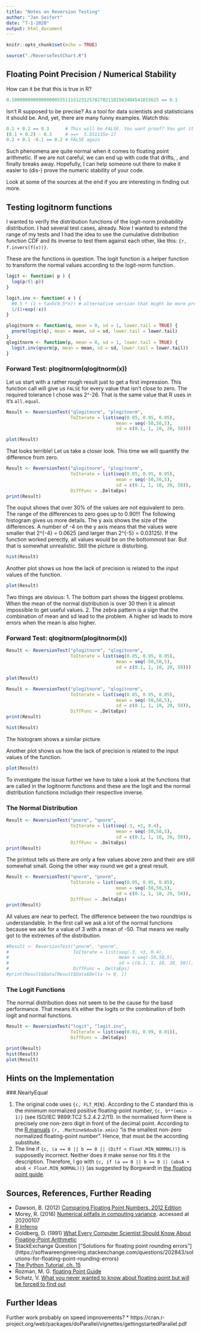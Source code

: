 ```yaml
---
title: "Notes on Reversion Testing"
author: "Jan Seifert"
date: "7-1-2020"
output: html_document
---
```


```r
knitr::opts_chunk$set(echo = TRUE)

source("./ReverseTestChart.R")

```



## Floating Point Precision / Numerical Stability

How can it be that this is true in R?
```r
0.1000000000000000055511151231257827021181583404541015625 == 0.1
```

Isn't R supposed to be precise? As a tool for data scientists and statisticians it should be. And, yet, there are many funny examples. Watch this:

```r
0.1 + 0.2 == 0.3      # This will be FALSE. You want proof? You got it.
(0.1 + 0.2) - 0.3     # ==>  5.551115e-17
0.2 + 0.1 -0.1 == 0.2 # FALSE again
```

Such phenomena are quite normal when it comes to floating point arithmetic. If we are not careful, we can end up with code that drifts, , and finally breaks away. Hopefully, I can help someone out there to make it easier to (dis-) prove the numeric stability of your code.

Look at some of the sources at the end if you are interesting in finding out more.


## Testing logitnorm functions

I wanted to verify the distribution functions of the logit-norm probability distribution. I had several test cases, already. Now I wanted to extend the range of my tests and I had the idea to use the cumulative distribution function CDF and its inverse to test them against each other, like this: ```{r, f.invers(f(x))}```.

These are the functions in question. The logit function is a helper function to transform the normal values according to the logit-norm function.

```r
logit <- function( p ) {
  log(p/(1-p))
}

logit.inv <- function( x ) {
  #0.5 * (1 + tanh(0.5*x)) # alternative version that might be more precise
  1/(1+exp(-x))
}

plogitnorm <- function(q, mean = 0, sd = 1, lower.tail = TRUE) { 
  pnorm(logit(q), mean = mean, sd = sd, lower.tail = lower.tail)
}
qlogitnorm <- function(p, mean = 0, sd = 1, lower.tail = TRUE) { 
  logit.inv(qnorm(p, mean = mean, sd = sd, lower.tail = lower.tail))
}
```

### Forward Test: plogitnorm(qlogitnorm(x))

Let us start with a rather rough result just to get a first impression. This function call will give us ```FALSE``` for every value that isn't close to zero. The required tolerance I chose was 2^-26. That is the same value that R uses in it's ```all.equal```.

```r
Result <- ReversionTest("qlogitnorm", "plogitnorm", 
                        ToIterate = list(seq(0.05, 0.95, 0.05), 
                                         mean = seq(-50,50,5), 
                                         sd = c(0.1, 1, 10, 20, 50)))
```

```r
plot(Result)
```

That looks terrible! Let us take a closer look. This time we will quantify the difference from zero.
```r
Result <- ReversionTest("qlogitnorm", "plogitnorm", 
                        ToIterate = list(seq(0.05, 0.95, 0.05), 
                                         mean = seq(-50,50,5), 
                                         sd = c(0.1, 1, 10, 20, 50)), 
                        DiffFunc = .DeltaEps)
print(Result)
```
The ouput shows that over 30% of the values are not equivalent to zero. The range of the differences to zero goes up to 0.90!!! The following histogram gives us more details. The y axis shows the size of the differences. A number of -4 on the y axis means that the values were smaller that 2^{-4} = 0.0625 (and larger than 2^{-5} = 0.03125). If the function worked perectly, all values would be on the bottommost bar. But that is somewhat unrealistic. Still the picture is disturbing.

```r
hist(Result)
```

Another plot shows us how the lack of precision is related to the input values of the function. 
```r
plot(Result)
```

Two things are obvious:
1. The bottom part shows the biggest problems. When the mean of the normal distribution is over 30 then it is almost impossible to get useful values. 
2. The zebra pattern is a sign that the combination of mean and sd lead to the problem. A higher sd leads to more errors when the mean is also higher.


### Forward Test: qlogitnorm(plogitnorm(x))

```r
Result <- ReversionTest("plogitnorm", "qlogitnorm", 
                        ToIterate = list(seq(0.05, 0.95, 0.05), 
                                         mean = seq(-50,50,5), 
                                         sd = c(0.1, 1, 10, 20, 50)))
```

```r
plot(Result)
```

```r
Result <- ReversionTest("plogitnorm", "qlogitnorm", 
                        ToIterate = list(seq(0.05, 0.95, 0.05), 
                                         mean = seq(-50,50,5), 
                                         sd = c(0.1, 1, 10, 20, 50)), 
                        DiffFunc = .DeltaEps)
print(Result)
```

```r
hist(Result)
```

The histogram shows a similar picture.

Another plot shows us how the lack of precision is related to the input values of the function. 
```r
plot(Result)
```

To investigate the issue further we have to take a look at the functions that are called in the logitnorm functions and these are the logit and the normal distribution functions includign their respective inverse.



### The Normal Distribution

```r
Result <- ReversionTest("pnorm", "qnorm", 
                        ToIterate = list(seq(-3, +3, 0.4), 
                                         mean = seq(-50,50,5), 
                                         sd = c(0.1, 1, 10, 20, 50)), 
                        DiffFunc = .DeltaEps)
print(Result)
```

The printout tells us there are only a few values above zero and their are still somewhat small. Going the other way round we get a great result. 

```r
Result <- ReversionTest("qnorm", "pnorm", 
                        ToIterate = list(seq(0.05, 0.95, 0.05), 
                                         mean = seq(-50,50,5), 
                                         sd = c(0.1, 1, 10, 20, 50)), 
                        DiffFunc = .DeltaEps)
print(Result)
```

All values are near to perfect. The difference between the two roundtrips is understandable. In the first call we ask a lot of the normal functions  because we ask for a value of 3 with a mean of -50. That means we really got to the extremes of the distribution. 

```r
#Result <- ReversionTest("pnorm", "qnorm", 
#                        ToIterate = list(seq(-3, +3, 0.4), 
#                                         mean = seq(-50,50,5), 
#                                         sd = c(0.1, 1, 10, 20, 50)), 
#                        DiffFunc = .DeltaEps)
#print(Result$Data[Result$Data$Delta != 0, ])
```

### The Logit Functions

The normal distribution does not seem to be the cause for the basd performance. That means it's either the logits or the combination of both logit and normal functions.

```r
Result <- ReversionTest("logit", "logit.inv", 
                        ToIterate = list(seq(0.01, 0.99, 0.01)), 
                        DiffFunc = .DeltaEps)
```

```r
print(Result)
hist(Result)
plot(Result)
```



## Hints on the Implementation

###.NearlyEqual

1. The original code uses ```{c, FLT_MIN}```. According to the C standard this is the minimum normalized positive floating-point number, ```{c, b**(emin - 1)}``` (see ISO/IEC 9899:TC2 5.2.4.2.2/11). In the normalised form there is precisely one non-zero digit in front of the decimal point. According to the [R manuals](https://www.rdocumentation.org/packages/base/versions/3.6.2/topics/.Machine) ```{r, .Machine$double.xmin}``` "is the smallest non-zero normalized floating-point number". Hence, that must be the according substitute.
2. The line if ```{c, (a == 0 || b == 0 || (Diff < Float.MIN_NORMAL))}``` is supposedly incorrect. Neither does it make sense nor fits it the description. Therefore, I go with ```{c, if (a == 0 || b == 0 || (absA + absB < Float.MIN_NORMAL))}``` (as suggested by Borgwardt in [the floating point guide](https://floating-point-gui.de/errors/comparison/).



## Sources, References, Further Reading
* Dawson, B. (2012) [Comparing Floating Point Numbers, 2012 Edition](https://randomascii.wordpress.com/2012/02/25/comparing-floating-point-numbers-2012-edition/)
* Morey, R. (2016) [Numerical pitfalls in computing variance](https://www.r-bloggers.com/numerical-pitfalls-in-computing-variance/). accessed at 20200107
* [R Inferno](https://www.burns-stat.com/pages/Tutor/R_inferno.pdf)
* Goldberg, D. (1991) [What Every Computer Scientist Should Know About Floating-Point Arithmetic]( https://docs.oracle.com/cd/E19957-01/806-3568/ncg_goldberg.html)
* StackExchange Question ["Solutions for floating point rounding errors"] (https://softwareengineering.stackexchange.com/questions/202843/solutions-for-floating-point-rounding-errors)
* [The Python Tutorial, ch. 15](https://docs.python.org/3/tutorial/floatingpoint.html)
* Rozman, M. G. [floating Point Guide](https://www.phys.uconn.edu/~rozman/Courses/P2200_15F/downloads/floating-point-guide-2015-10-15.pdf)
* Schatz, V. [What you never wanted to know about floating point but will be forced to find out](https://www.volkerschatz.com/science/float.html)



## Further Ideas

Further work probably on speed improvements?
* https://cran.r-project.org/web/packages/doParallel/vignettes/gettingstartedParallel.pdf

